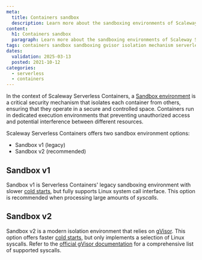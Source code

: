 ```yaml
---
meta:
  title: Containers sandbox
  description: Learn more about the sandboxing environments of Scaleway Serverless Containers.
content:
  h1: Containers sandbox
  paragraph: Learn more about the sandboxing environments of Scaleway Serverless Containers.
tags: containers sandbox sandboxing gvisor isolation mechanism serverless v1 v2
dates:
  validation: 2025-03-13
  posted: 2021-10-12
categories:
  - serverless
  - containers
---
```


In the context of Scaleway Serverless Containers, a [Sandbox environment](/serverless-containers/concepts/#sandbox) is a critical security mechanism that isolates each container from others, ensuring that they operate in a secure and controlled space. Containers run in dedicated execution environments that preventing unauthorized access and potential interference between different resources.

Scaleway Serverless Containers offers two sandbox environment options:

- Sandbox v1 (legacy)
- Sandbox v2 (recommended)

## Sandbox v1

Sandbox v1 is Serverless Containers' legacy sandboxing environment with slower [cold starts](/serverless-containers/concepts/#cold-start), but fully supports Linux system call interface. This option is recommended when processing large amounts of *syscalls*.

## Sandbox v2

Sandbox v2 is a modern isolation environment that relies on [gVisor](https://gvisor.dev/). This option offers faster [cold starts](/serverless-containers/concepts/#cold-start), but only implements a selection of Linux syscalls.
Refer to the [official gVisor documentation](https://gvisor.dev/docs/user_guide/compatibility/linux/amd64/) for a comprehensive list of supported syscalls.